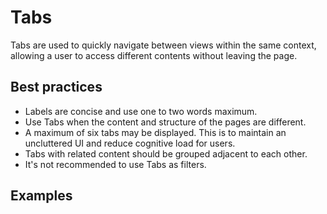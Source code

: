 
# Tabs

Tabs are used to quickly navigate between views within the same context, allowing a user to access different contents without leaving the page.

## Best practices

- Labels are concise and use one to two words maximum.
- Use Tabs when the content and structure of the pages are different.
- A maximum of six tabs may be displayed. This is to maintain an uncluttered UI and reduce cognitive load for users.
- Tabs with related content should be grouped adjacent to each other.
- It's not recommended to use Tabs as filters.

## Examples

<Demo src='pages/components/tabs/Tab' />
